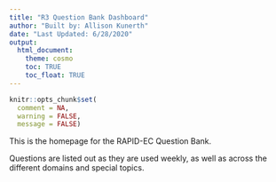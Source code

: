 ```yaml
---
title: "R3 Question Bank Dashboard"
author: "Built by: Allison Kunerth"
date: "Last Updated: 6/28/2020"
output: 
  html_document:
    theme: cosmo
    toc: TRUE
    toc_float: TRUE
---
```

```r
knitr::opts_chunk$set(
  comment = NA,
  warning = FALSE,
  message = FALSE)
```

This is the homepage for the RAPID-EC Question Bank.



Questions are listed out as they are used weekly, as well as across the different domains and special topics. 

